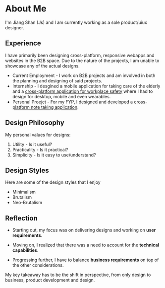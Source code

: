 # About Me

I'm Jiang Shan (Js) and I am currently working as a sole product/uiux designer.

## Experience

I have primarily been designing cross-platform, responsive webapps and websites in the B2B space. Due to the nature of the projects, I am unable to showcase any of the actual designs.

- Current Employment - I work on B2B projects and am involved in both the planning and designing of said projects.
- Internship - I desgined a mobile application for taking care of the elderly and a [cross-platform application for workplace safety](https://www.vulcanworks.ai)
where I had to design for desktop, mobile and even wearables.
- Personal Proejct - For my FYP, I designed and developed a [cross-platform note taking application](https://hdl.handle.net/10356/167387).

## Design Philosophy

My personal values for designs:

1. Utility - Is it useful?
2. Practicality - Is it practical?
3. Simplicity - Is it easy to use/understand?

## Design Styles

Here are some of the design styles that I enjoy

- Minimalism
- Brutalism
- Neo-Brutalism

## Reflection

- Starting out, my focus was on delivering designs and working on **user requirements**.

- Moving on, I realized that there was a need to account for the **technical capabilities**.

- Progressing further, I have to balance **business requirements** on top of the other considerations.

My key takeaway has to be the shift in perspective, from only design to business, product development and design.

